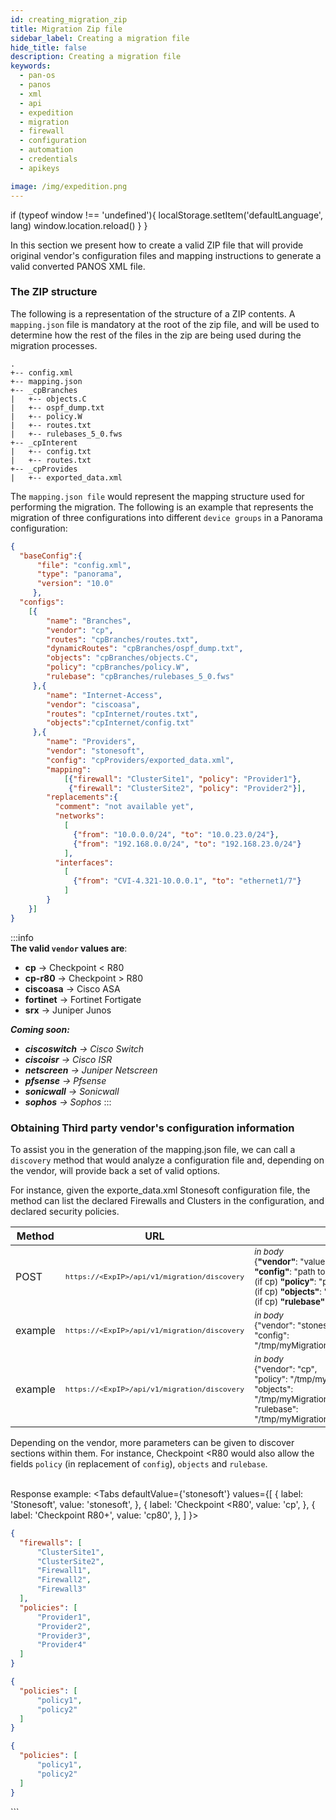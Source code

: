 ```yaml
---
id: creating_migration_zip
title: Migration Zip file
sidebar_label: Creating a migration file
hide_title: false
description: Creating a migration file
keywords:
  - pan-os
  - panos
  - xml
  - api
  - expedition
  - migration
  - firewall
  - configuration
  - automation
  - credentials
  - apikeys

image: /img/expedition.png
---  
```

  if (typeof window !== 'undefined'){
    localStorage.setItem('defaultLanguage', lang)
    window.location.reload()
  }
}  
  



In this section we present how to create a valid ZIP file that will provide original vendor's configuration files and
mapping instructions to generate a valid converted PANOS XML file.

### The ZIP structure
The following is a representation of the structure of a ZIP contents. A ``mapping.json`` file is mandatory at the root of
the zip file, and will be used to determine how the rest of the files in the zip are being used during the migration processes.
``` 
.
+-- config.xml
+-- mapping.json
+-- _cpBranches
|   +-- objects.C
|   +-- ospf_dump.txt
|   +-- policy.W
|   +-- routes.txt
|   +-- rulebases_5_0.fws
+-- _cpInterent
|   +-- config.txt
|   +-- routes.txt
+-- _cpProvides
|   +-- exported_data.xml
```

The ``mapping.json file`` would represent the mapping structure used for performing the migration.
The following is an example that represents the migration of three configurations into different ```device groups``` in a Panorama configuration:
```json
{
  "baseConfig":{
      "file": "config.xml",
      "type": "panorama",
      "version": "10.0"
     },
  "configs":
    [{
        "name": "Branches",
        "vendor": "cp",
        "routes": "cpBranches/routes.txt",
        "dynamicRoutes": "cpBranches/ospf_dump.txt",
        "objects": "cpBranches/objects.C",
        "policy": "cpBranches/policy.W",
        "rulebase": "cpBranches/rulebases_5_0.fws"
     },{
        "name": "Internet-Access",
        "vendor": "ciscoasa",
        "routes": "cpInternet/routes.txt",
        "objects":"cpInternet/config.txt"
     },{
        "name": "Providers",
        "vendor": "stonesoft",
        "config": "cpProviders/exported_data.xml",
        "mapping":
            [{"firewall": "ClusterSite1", "policy": "Provider1"},
             {"firewall": "ClusterSite2", "policy": "Provider2"}],
        "replacements":{
          "comment": "not available yet",
          "networks":
            [
              {"from": "10.0.0.0/24", "to": "10.0.23.0/24"},
              {"from": "192.168.0.0/24", "to": "192.168.23.0/24"}
            ],
          "interfaces":
            [
              {"from": "CVI-4.321-10.0.0.1", "to": "ethernet1/7"}
            ]     
        }
    }]
}
```


:::info    
**The valid `vendor` values are**:  
- **cp** &rarr; Checkpoint < R80
- **cp-r80**  &rarr; Checkpoint > R80
- **ciscoasa** &rarr; Cisco ASA
- **fortinet**  &rarr; Fortinet Fortigate
- **srx**  &rarr; Juniper Junos

_**Coming soon:**_
- _**ciscoswitch** &rarr; Cisco Switch_
- _**ciscoisr** &rarr; Cisco ISR_
- _**netscreen** &rarr; Juniper Netscreen_
- _**pfsense** &rarr; Pfsense_
- _**sonicwall** &rarr; Sonicwall_
- _**sophos** &rarr; Sophos_
:::  
  
### Obtaining Third party vendor's configuration information
To assist you in the generation of the mapping.json file, we can call a ``discovery`` method that would analyze a 
configuration file and, depending on the vendor, will provide back a set of valid options.

For instance, given the exporte_data.xml Stonesoft configuration file, the method can list the declared Firewalls and Clusters 
in the configuration, and declared security policies.

| Method      | URL                                                             | Parameters |
|-------------|-----------------------------------------------------------------|------------|
| POST        | <small> `https://<ExpIP>/api/v1/migration/discovery` </small>       | <small>_in body_<br/>{**"vendor"**: "value",<br/>**"config"**: "path to the config file",<br/>(if cp) **"policy"**: "path to the policy file",<br/>(if cp) **"objects"**: "path to the objects file",<br/>(if cp) **"rulebase"**: "path to the rulebase file"}</small>|
| example     | <small> `https://<ExpIP>/api/v1/migration/discovery` </small>       | <small>_in body_<br/>{"vendor": "stonesoft",<br/>"config": "/tmp/myMigrationFiles/cpProviders/exported_data.xml"}</small>| |
| example     | <small> `https://<ExpIP>/api/v1/migration/discovery` </small>       | <small>_in body_<br/>{"vendor": "cp",<br/>"policy": "/tmp/myMigrationFiles/cpProviders/policy.W",<br/>"objects": "/tmp/myMigrationFiles/cpBranches/objects.C",<br/>"rulebase": "/tmp/myMigrationFiles/cpBranches/rulebases_5_0.fws"}</small>| |

Depending on the vendor, more parameters can be given to discover sections within them. For instance, Checkpoint <R80 would also allow the fields
`policy` (in replacement of `config`), `objects` and `rulebase`.

<br/>Response example:
<Tabs defaultValue={'stonesoft'}
values={[
{ label: 'Stonesoft', value: 'stonesoft', },
{ label: 'Checkpoint <R80', value: 'cp', },
{ label: 'Checkpoint R80+', value: 'cp80', },
]
}>  
<TabItem value="stonesoft"> 

```json
{
  "firewalls": [
      "ClusterSite1",
      "ClusterSite2",
      "Firewall1",
      "Firewall2",
      "Firewall3"  
  ],
  "policies": [
      "Provider1",
      "Provider2",
      "Provider3",
      "Provider4" 
  ]
}
```
</TabItem> 
<TabItem value="cp"> 

```json
{
  "policies": [
      "policy1",
      "policy2" 
  ]
} 
```
</TabItem> 
<TabItem value="cp80"> 

```json
{
  "policies": [
      "policy1",
      "policy2" 
  ]
}
```
</TabItem> 
</Tabs>  
```

